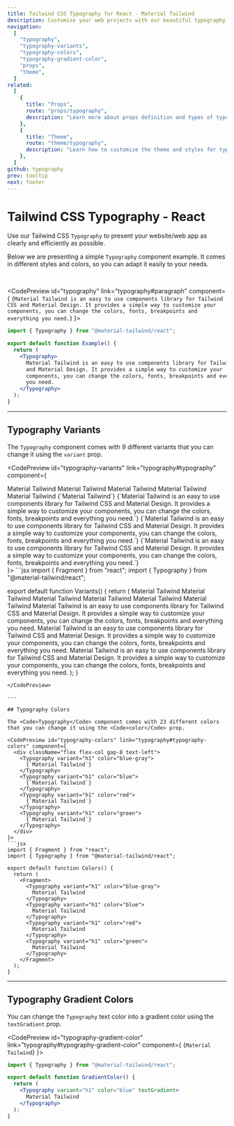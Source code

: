 ```yaml
---
title: Tailwind CSS Typography for React - Material Tailwind
description: Customise your web projects with our beautiful typography component for Tailwind CSS and React using Material Design guidelines.
navigation:
  [
    "typography",
    "typography-variants",
    "typography-colors",
    "typography-gradient-color",
    "props",
    "theme",
  ]
related:
  [
    {
      title: "Props",
      route: "props/typography",
      description: "Learn more about props definition and types of typography component.",
    },
    {
      title: "Theme",
      route: "theme/typography",
      description: "Learn how to customize the theme and styles for typography component.",
    },
  ]
github: typography
prev: tooltip
next: footer
---
```


# Tailwind CSS Typography - React

Use our Tailwind CSS <Code>Typography</Code> to present your website/web app as clearly and efficiently as possible.

Below we are presenting a simple <Code>Typography</Code> component example. It comes in different styles and colors, so you can adapt it easily to your needs.

<br />

<CodePreview id="typography" link="typography#paragraph" component={
  <Typography>
    {`Material Tailwind is an easy to use components library for Tailwind CSS and
    Material Design. It provides a simple way to customize your components, you
    can change the colors, fonts, breakpoints and everything you need.`}
  </Typography>
}>
```jsx
import { Typography } from "@material-tailwind/react";

export default function Example() {
  return (
    <Typography>
      Material Tailwind is an easy to use components library for Tailwind CSS
      and Material Design. It provides a simple way to customize your
      components, you can change the colors, fonts, breakpoints and everything
      you need.
    </Typography>
  );
}
```
</CodePreview>

---

## Typography Variants

The <Code>Typography</Code> component comes with 9 different variants that you can change it using the <Code>variant</Code> prop.

<CodePreview id="typography-variants" link="typography#typography" component={
  <div className="flex flex-col gap-8 text-left">
    <Typography variant="h1">Material Tailwind</Typography>
    <Typography variant="h2">Material Tailwind</Typography>
    <Typography variant="h3">Material Tailwind</Typography>
    <Typography variant="h4">Material Tailwind</Typography>
    <Typography variant="h5">Material Tailwind</Typography>
    <Typography variant="h6" className="capitalize">
      {`Material Tailwind`}
    </Typography>
    <Typography variant="lead">
      {`Material Tailwind is an easy to use components library for Tailwind CSS and
      Material Design. It provides a simple way to customize your components, you
      can change the colors, fonts, breakpoints and everything you need.`}
    </Typography>
    <Typography variant="paragraph">
      {`Material Tailwind is an easy to use components library for Tailwind CSS and
      Material Design. It provides a simple way to customize your components, you
      can change the colors, fonts, breakpoints and everything you need.`}
    </Typography>
    <Typography variant="small">
      {`Material Tailwind is an easy to use components library for Tailwind CSS and
      Material Design. It provides a simple way to customize your components, you
      can change the colors, fonts, breakpoints and everything you need.`}
    </Typography>
  </div>
}>
```jsx
import { Fragment } from "react";
import { Typography } from "@material-tailwind/react";

export default function Variants() {
  return (
    <Fragment>
      <Typography variant="h1">Material Tailwind</Typography>
      <Typography variant="h2">Material Tailwind</Typography>
      <Typography variant="h3">Material Tailwind</Typography>
      <Typography variant="h4">Material Tailwind</Typography>
      <Typography variant="h5">Material Tailwind</Typography>
      <Typography variant="h6">Material Tailwind</Typography>
      <Typography variant="lead">
        Material Tailwind is an easy to use components library for Tailwind CSS
        and Material Design. It provides a simple way to customize your
        components, you can change the colors, fonts, breakpoints and everything
        you need.
      </Typography>
      <Typography variant="paragraph">
        Material Tailwind is an easy to use components library for Tailwind CSS
        and Material Design. It provides a simple way to customize your
        components, you can change the colors, fonts, breakpoints and everything
        you need.
      </Typography>
      <Typography variant="small">
        Material Tailwind is an easy to use components library for Tailwind CSS
        and Material Design. It provides a simple way to customize your
        components, you can change the colors, fonts, breakpoints and everything
        you need.
      </Typography>
    </Fragment>
  );
}
```
</CodePreview>

---

## Typography Colors

The <Code>Typography</Code> component comes with 23 different colors that you can change it using the <Code>color</Code> prop.

<CodePreview id="typography-colors" link="typography#typography-colors" component={
  <div className="flex flex-col gap-8 text-left">
    <Typography variant="h1" color="blue-gray">
      {`Material Tailwind`}
    </Typography>
    <Typography variant="h1" color="blue">
      {`Material Tailwind`}
    </Typography>
    <Typography variant="h1" color="red">
      {`Material Tailwind`}
    </Typography>
    <Typography variant="h1" color="green">
      {`Material Tailwind`}
    </Typography>
  </div>
}>
```jsx
import { Fragment } from "react";
import { Typography } from "@material-tailwind/react";

export default function Colors() {
  return (
    <Fragment>
      <Typography variant="h1" color="blue-gray">
        Material Tailwind
      </Typography>
      <Typography variant="h1" color="blue">
        Material Tailwind
      </Typography>
      <Typography variant="h1" color="red">
        Material Tailwind
      </Typography>
      <Typography variant="h1" color="green">
        Material Tailwind
      </Typography>
    </Fragment>
  );
}
```
</CodePreview>

---

## Typography Gradient Colors

You can change the <Code>Typography</Code> text color into a gradient color using the <Code>textGradient</Code> prop.

<CodePreview id="typography-gradient-color" link="typography#typography-gradient-color" component={
  <Typography variant="h1" color="blue" textGradient>
    {`Material Tailwind`}
  </Typography>
}>
```jsx
import { Typography } from "@material-tailwind/react";

export default function GradientColor() {
  return (
    <Typography variant="h1" color="blue" textGradient>
      Material Tailwind
    </Typography>
  );
}
```
</CodePreview>

<span id="props" className="scroll-mt-48" />
<span id="theme" className="scroll-mt-48" />
